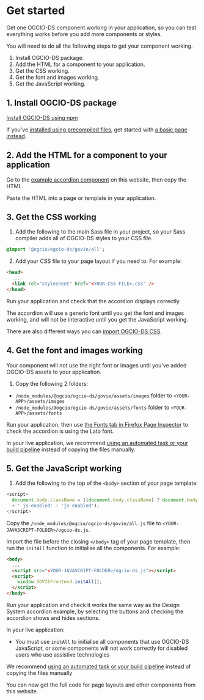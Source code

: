 
<Meta title="Docs/Get started" />

# Get started

Get one OGCIO-DS component working in your application, so you can test everything works before you add more components or styles.

You will need to do all the following steps to get your component working.

1. Install OGCIO-DS package.
2. Add the HTML for a component to your application.
3. Get the CSS working.
4. Get the font and images working.
5. Get the JavaScript working.

## 1. Install OGCIO-DS package

[Install OGCIO-DS using npm](/?path=/docs/docs-install-with-npm--docs)

If you've [installed using precompiled files](/?path=/story/docs-install-using-precompiled-files--docs), get started with [a basic page instead](/?path=/story/docs-install-using-precompiled-files--docs#basic-example-page).

## 2. Add the HTML for a component to your application

Go to the [example accordion component](/?path=/docs/typography-accordion--default) on this website, then copy the HTML.

Paste the HTML into a page or template in your application.

## 3. Get the CSS working

1. Add the following to the main Sass file in your project, so your Sass compiler adds all of OGCIO-DS styles to your CSS file.

```sass
@import '@ogcio/ogcio-ds/govie/all';
```

2. Add your CSS file to your page layout if you need to. For example:

```html
<head>
  ...
  <link rel="stylesheet" href="<YOUR-CSS-FILE>.css" />
</head>
```

Run your application and check that the accordion displays correctly.

The accordion will use a generic font until you get the font and images working, and will not be interactive until you get the JavaScript working.

There are also different ways you can [import OGCIO-DS CSS](/?path=/docs/docs-import-css-assets-and-javascript--docs).

## 4. Get the font and images working

Your component will not use the right font or images until you've added OGCIO-DS assets to your application.

1. Copy the following 2 folders:

- `/node_modules/@ogcio/ogcio-ds/govie/assets/images` folder to `<YOUR-APP>/assets/images`
- `/node_modules/@ogcio/ogcio-ds/govie/assets/fonts` folder to `<YOUR-APP>/assets/fonts`

Run your application, then use [the Fonts tab in Firefox Page Inspector](https://developer.mozilla.org/en-US/docs/Tools/Page_Inspector/How_to/Edit_fonts#The_Fonts_tab) to check the accordion is using the Lato font.

In your live application, we recommend [using an automated task or your build pipeline](/?path=/docs/docs-import-css-assets-and-javascript--docs#fonts-and-images-assets) instead of copying the files manually.

## 5. Get the JavaScript working

1. Add the following to the top of the `<body>` section of your page template:

```javascript
<script>
  document.body.className = ((document.body.className) ? document.body.className
  + ' js-enabled' : 'js-enabled');
</script>
```

Copy the `/node_modules/@ogcio/ogcio-ds/govie/all.js` file to `<YOUR-JAVASCRIPT-FOLDER>/ogcio-ds.js`.

Import the file before the closing `</body>` tag of your page template, then run the `initAll` function to initialise all the components. For example:

```html
<body>
  ...
  <script src="<YOUR-JAVASCRIPT-FOLDER>/ogcio-ds.js"></script>
  <script>
    window.GOVIEFrontend.initAll();
  </script>
</body>
```

Run your application and check it works the same way as the Design System accordion example, by selecting the buttons and checking the accordion shows and hides sections.

In your live application:

- You must use `initAll` to initialise all components that use OGCIO-DS JavaScript, or some components will not work correctly for disabled users who use assistive technologies

We recommend [using an automated task or your build pipeline](/?path=/docs/docs-import-css-assets-and-javascript--docs#import-javascript) instead of copying the files manually

You can now get the full code for page layouts and other components from this website.

